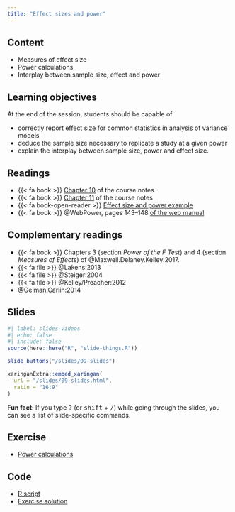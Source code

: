 ```yaml
---
title: "Effect sizes and power"
---
```


## Content

- Measures of effect size
- Power calculations
- Interplay between sample size, effect and power


## Learning objectives

At the end of the session, students should be capable of

- correctly report effect size for common statistics in analysis of variance models
- deduce the sample size necessary to replicate a study at a given power
- explain the interplay between sample size, power and effect size.

## Readings

- {{< fa book >}}  [Chapter 10](https://lbelzile.github.io/math80667a/power_effect.html) of the course notes
- {{< fa book >}}  [Chapter 11](https://lbelzile.github.io/math80667a/reproducibility_crisis.html) of the course notes
- {{< fa book-open-reader >}} [Effect size and power example](/example/effectsizepower.html)
- {{< fa book >}} @WebPower, pages 143--148 [of the web manual](https://webpower.psychstat.org/wiki/_media/grant/webpower_manual_book.pdf)

## Complementary readings

- {{< fa book >}} Chapters 3 (section *Power of the $F$ Test*) and 4 (section *Measures of Effects*) of @Maxwell.Delaney.Kelley:2017.
- {{< fa file >}} @Lakens:2013
- {{< fa file >}} @Steiger:2004
- {{< fa file >}} @Kelley/Preacher:2012
- @Gelman.Carlin:2014

## Slides

```r
#| label: slides-videos
#| echo: false
#| include: false
source(here::here("R", "slide-things.R"))
```

```r
slide_buttons("/slides/09-slides")
```

```r
xaringanExtra::embed_xaringan(
  url = "/slides/09-slides.html",
  ratio = "16:9"
)
```

:::{.callout-tip}
**Fun fact**: If you type <kbd>?</kbd> (or <kbd>shift</kbd> + <kbd>/</kbd>) while going through the slides, you can see a list of slide-specific commands.
:::

## Exercise

- [Power calculations](/example/power.html)

## Code


- [R script](/content/MATH80667A-09-content.R)
- [Exercise solution](/example/power.R)


